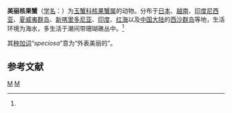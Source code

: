 {{Speciesbox
| taxon = Nucia speciosa
| binomial_authority = Dana, 1852<ref name='id11476'>{{cite web| url =http://www.bioinfo.cn/db05/BjdwSpecies.php?action=view&id=11476| title =美丽核果蟹| work =《中国动物物种编目数据库》| publisher =中国科学院微生物研究所| author =中国科学院动物研究所| accessdate =2009-04-28| deadurl =yes| archiveurl =https://web.archive.org/web/20160305064022/http://www.bioinfo.cn/db05/BjdwSpecies.php?action=view&id=11476| archivedate =2016-03-05}}</ref>
}}

'''美丽核果蟹'''（[[学名|学名]]：{{lang|la|''Nucia speciosa''}}）为[[玉蟹科|玉蟹科]][[核果蟹属|核果蟹属]]的动物。分布于[[日本|日本]]、[[越南|越南]]、[[印度尼西亚|印度尼西亚]]、[[夏威夷群岛|夏威夷群岛]]、[[新喀里多尼亚|新喀里多尼亚]]、[[印度|印度]]、[[红海|红海]]以及[[中国大陆|中国大陆]]的[[西沙群岛|西沙群岛]]等地，生活环境为海水，多生活于潮间带珊瑚礁丛中。<ref name='id11476'/>

其[[种加词|种加词]]“''speciosa''”意为“外表美丽的”。

== 参考文献 ==
{{reflist}}

{{螃蟹小作品}}

{{Taxonbar}}
[[Category:1852年描述的动物|M]]
[[Category:核果蟹属|M]]